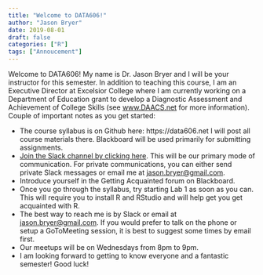 ```yaml
---
title: "Welcome to DATA606!"
author: "Jason Bryer"
date: 2019-08-01
draft: false
categories: ["R"]
tags: ["Annoucement"]
---
```


Welcome to DATA606! My name is Dr. Jason Bryer and I will be your instructor for this semester. In addition to teaching this course, I am an Executive Director at Excelsior College where I am currently working on a Department of Education grant to develop a Diagnostic Assessment and Achievement of College Skills (see [www.DAACS.net](https://www.DAACS.net) for more information). Couple of important notes as you get started:

* The course syllabus is on Github here: https://data606.net I will post all course materials there. Blackboard will be used primarily for submitting assignments.
* [Join the Slack channel by clicking here](https://join.slack.com/t/data606fall2019/shared_invite/enQtNjk5NTA1MzE5MDQ0LWM2YzU5NmM3NTUyZjA3M2NiMTg4NjYwMjY1YzU3NmY3YmVmOGI1NmM0NTc5MDUwMDZiYmIwZjM4NGEyOWI4MGM). This will be our primary mode of communication. For private communications, you can either send private Slack messages or email me at [jason.bryer@gmail.com](mailto:jason.bryer@gmail.com).
* Introduce yourself in the Getting Acquainted forum on Blackboard.
* Once you go through the syllabus, try starting Lab 1 as soon as you can. This will require you to install R and RStudio and will help get you get acquainted with R.
* The best way to reach me is by Slack or email at [jason.bryer@gmail.com](mailto:jason.bryer@gmail.com). If you would prefer to talk on the phone or setup a GoToMeeting session, it is best to suggest some times by email first.
* Our meetups will be on Wednesdays from 8pm to 9pm.
* I am looking forward to getting to know everyone and a fantastic semester! Good luck!


<!-- iframe width="560" height="315" src="https://www.youtube.com/embed/yIyferBnO24" frameborder="0" allow="accelerometer; autoplay; encrypted-media; gyroscope; picture-in-picture" allowfullscreen></iframe -->

<!-- iframe src="/slides/2019-01-24-Intro_to_Course.html#1" width="1024px" height="768px"  frameborder="0" allowfullscreen>
</iframe -->
